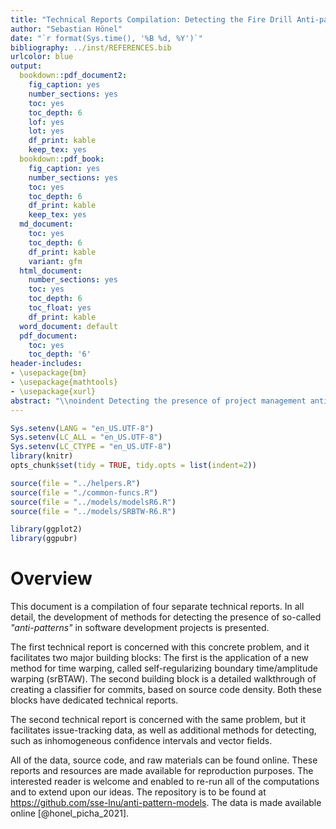 ```yaml
---
title: "Technical Reports Compilation: Detecting the Fire Drill Anti-pattern Using Source Code and Issue-Tracking Data"
author: "Sebastian Hönel"
date: "`r format(Sys.time(), '%B %d, %Y')`"
bibliography: ../inst/REFERENCES.bib
urlcolor: blue
output:
  bookdown::pdf_document2:
    fig_caption: yes
    number_sections: yes
    toc: yes
    toc_depth: 6
    lof: yes
    lot: yes
    df_print: kable
    keep_tex: yes
  bookdown::pdf_book:
    fig_caption: yes
    number_sections: yes
    toc: yes
    toc_depth: 6
    df_print: kable
    keep_tex: yes
  md_document:
    toc: yes
    toc_depth: 6
    df_print: kable
    variant: gfm
  html_document:
    number_sections: yes
    toc: yes
    toc_depth: 6
    toc_float: yes
    df_print: kable
  word_document: default
  pdf_document:
    toc: yes
    toc_depth: '6'
header-includes:
- \usepackage{bm}
- \usepackage{mathtools}
- \usepackage{xurl}
abstract: "\\noindent Detecting the presence of project management anti-patterns (AP) currently requires experts on the matter and is an expensive endeavor. Worse, experts may introduce their individual subjectivity or bias. Using the Fire Drill AP, we first introduce a novel way to translate descriptions into detectable AP that are comprised of arbitrary metrics and events such as logged time or maintenance activities, which are mined from the underlying source code or issue-tracking data, thus making the description objective as it becomes data-based. Secondly, we demonstrate a novel method to quantify and score the deviations of real-world projects to data-based AP descriptions. Using fifteen real-world projects that exhibit a Fire Drill to some degree, we show how to further enhance the translated AP. The ground truth in these projects was extracted from two individual experts and consensus was found between them. We introduce a novel method called automatic calibration, that optimizes a pattern such that only necessary and important scores remain that suffice to confidently detect the degree to which the AP is present. Without automatic calibration, the proposed patterns show only weak potential for detecting the presence. Enriching the AP with data from real-world projects significantly improves the potential. We also introduce a no-pattern approach that exploits the ground truth for establishing a new, quantitative understanding of the phenomenon, as well as for finding gray-/black-box predictive models. We conclude that the presence of similar patterns is most certainly detectable. Furthermore, any pattern that can be characteristically modeled using the proposed approach is potentially well detectable."
---
```


\newcommand*\mean[1]{\overline{#1}}
\newcommand{\abs}[1]{\left\lvert\,#1\,\right\rvert}
\newcommand{\norm}[1]{\left\lVert\,#1\,\right\rVert}
\newcommand{\infdiv}[2]{#1\;\|\;#2}
\newcommand\argmax[1]{\underset{#1}{arg\,max}}
\newcommand\argmin[1]{\underset{#1}{arg\,min}}

```r
Sys.setenv(LANG = "en_US.UTF-8")
Sys.setenv(LC_ALL = "en_US.UTF-8")
Sys.setenv(LC_CTYPE = "en_US.UTF-8")
library(knitr)
opts_chunk$set(tidy = TRUE, tidy.opts = list(indent=2))
```

```r
source(file = "../helpers.R")
source(file = "./common-funcs.R")
source(file = "../models/modelsR6.R")
source(file = "../models/SRBTW-R6.R")

library(ggplot2)
library(ggpubr)
```

# Overview

This document is a compilation of four separate technical reports. In all detail, the development of methods for detecting the presence of so-called _\"anti-patterns\"_ in software development projects is presented.

The first technical report is concerned with this concrete problem, and it facilitates two major building blocks: The first is the application of a new method for time warping, called self-regularizing boundary time/amplitude warping (srBTAW). The second building block is a detailed walkthrough of creating a classifier for commits, based on source code density. Both these blocks have dedicated technical reports.

The second technical report is concerned with the same problem, but it facilitates issue-tracking data, as well as additional methods for detecting, such as inhomogeneous confidence intervals and vector fields.

All of the data, source code, and raw materials can be found online. These reports and resources are made available for reproduction purposes. The interested reader is welcome and enabled to re-run all of the computations and to extend upon our ideas. The repository is to be found at <https://github.com/sse-lnu/anti-pattern-models>. The data is made available online [@honel_picha_2021].
